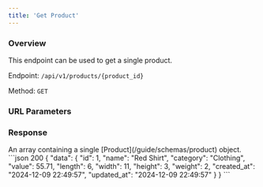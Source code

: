 ```yaml
---
title: 'Get Product'
---
```



### Overview

This endpoint can be used to get a single product.

Endpoint: `/api/v1/products/{product_id}`

Method: `GET`

### URL Parameters

<ProductIdField action="retrieve"/>

### Response

<ResponseField name="data" type="array" required>
    An array containing a single [Product](/guide/schemas/product) object.
</ResponseField>

<ResponseExample>
    ```json 200
    {
        "data": {
            "id": 1,
            "name": "Red Shirt",
            "category": "Clothing",
            "value": 55.71,
            "length": 6,
            "width": 11,
            "height": 3,
            "weight": 2,
            "created_at": "2024-12-09 22:49:57",
            "updated_at": "2024-12-09 22:49:57"
        }
    }
    ```
</ResponseExample>